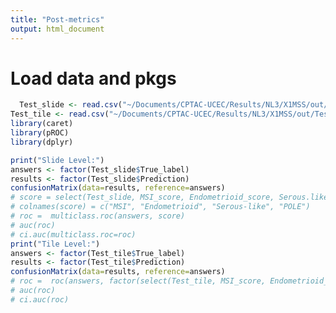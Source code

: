```yaml
---
title: "Post-metrics"
output: html_document
---
```


# Load data and pkgs
```r
  Test_slide <- read.csv("~/Documents/CPTAC-UCEC/Results/NL3/X1MSS/out/Test_slide.csv")
Test_tile <- read.csv("~/Documents/CPTAC-UCEC/Results/NL3/X1MSS/out/Test_tile.csv")
library(caret)
library(pROC)
library(dplyr)
```

```r
print("Slide Level:")
answers <- factor(Test_slide$True_label)
results <- factor(Test_slide$Prediction)
confusionMatrix(data=results, reference=answers)
# score = select(Test_slide, MSI_score, Endometrioid_score, Serous.like_score, POLE_score)
# colnames(score) = c("MSI", "Endometrioid", "Serous-like", "POLE")
# roc =  multiclass.roc(answers, score)
# auc(roc)
# ci.auc(multiclass.roc=roc)
print("Tile Level:")
answers <- factor(Test_tile$True_label)
results <- factor(Test_tile$Prediction)
confusionMatrix(data=results, reference=answers)
# roc =  roc(answers, factor(select(Test_tile, MSI_score, Endometrioid_score, Serous.like_score, POLE_score)))
# auc(roc)
# ci.auc(roc)
```